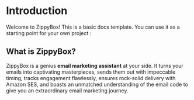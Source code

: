 # Introduction
 
Welcome to ZippyBox! This is a basic docs template. You can use it as a starting point for your own project :

## What is ZippyBox?

ZippyBox is a genius **email marketing assistant** at your side. It turns your emails into captivating masterpieces, sends them out with impeccable timing, tracks engagement flawlessly, ensures rock-solid delivery with Amazon SES, and boasts an unmatched understanding of the email code to give you an extraordinary email marketing journey.
